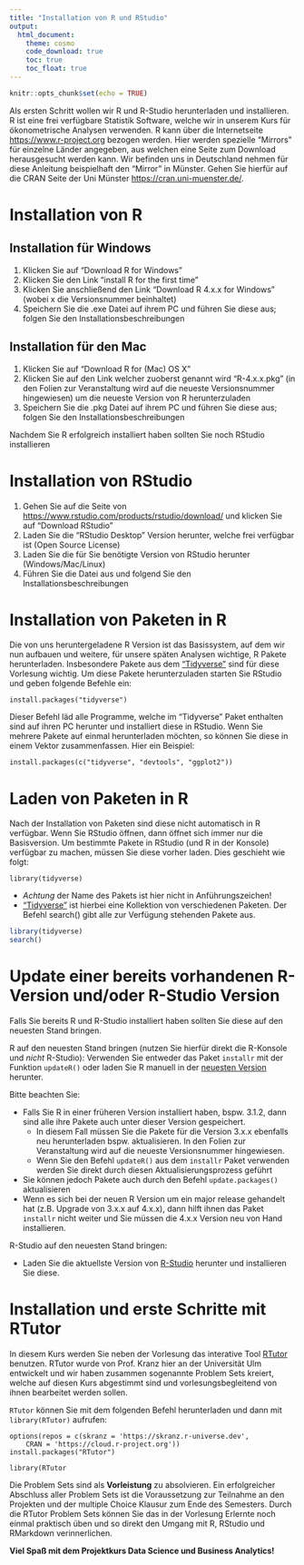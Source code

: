 ```yaml
---
title: "Installation von R und RStudio"
output: 
  html_document:
    theme: cosmo
    code_download: true
    toc: true
    toc_float: true
---
```


```r
knitr::opts_chunk$set(echo = TRUE)
```

Als ersten Schritt wollen wir R und R-Studio herunterladen und installieren.
R ist eine frei verfügbare Statistik Software, welche wir in unserem Kurs für ökonometrische Analysen verwenden. 
R kann über die Internetseite [https://www.r-project.org](https://www.r-project.org) bezogen werden. Hier werden spezielle "Mirrors" für einzelne Länder angegeben, aus welchen eine Seite zum Download herausgesucht werden kann. Wir befinden uns in Deutschland nehmen für diese Anleitung beispielhaft den "Mirror" in Münster. Gehen Sie hierfür auf die CRAN Seite der Uni Münster [https://cran.uni-muenster.de/](https://cran.uni-muenster.de/).

# Installation von R

## Installation für Windows

1. Klicken Sie auf "Download R for Windows"
2. Klicken Sie den Link "install R for the first time"
3. Klicken Sie anschließend den Link "Download R 4.x.x for Windows" (wobei x die Versionsnummer beinhaltet)
4. Speichern Sie die .exe Datei auf ihrem PC und führen Sie diese aus; folgen Sie den Installationsbeschreibungen

## Installation für den Mac

1. Klicken Sie auf "Download R for (Mac) OS X"
2. Klicken Sie auf den Link welcher zuoberst genannt wird "R-4.x.x.pkg" (in den Folien zur Veranstaltung wird auf die neueste Versionsnummer hingewiesen) um die neueste Version von R herunterzuladen
3. Speichern Sie die .pkg Datei auf ihrem PC und führen Sie diese aus; folgen Sie den Installationsbeschreibungen

Nachdem Sie R erfolgreich installiert haben sollten Sie noch RStudio installieren

# Installation von RStudio

1. Gehen Sie auf die Seite von <https://www.rstudio.com/products/rstudio/download/> und klicken Sie auf "Download RStudio"
2. Laden Sie die "RStudio Desktop" Version herunter, welche frei verfügbar ist (Open Source License)
3. Laden Sie die für Sie benötigte Version von RStudio herunter (Windows/Mac/Linux)
4. Führen Sie die Datei aus und folgend Sie den Installationsbeschreibungen

# Installation von Paketen in R

Die von uns heruntergeladene R Version ist das Basissystem, auf dem wir nun aufbauen und weitere, für unsere späten Analysen wichtige, R Pakete herunterladen.
Insbesondere Pakete aus dem ["Tidyverse"](https://www.tidyverse.org/packages/) sind für diese Vorlesung wichtig.
Um diese Pakete herunterzuladen starten Sie RStudio und geben folgende Befehle ein:

```
install.packages("tidyverse")
```

Dieser Befehl läd alle Programme, welche im "Tidyverse" Paket enthalten sind auf ihren PC herunter und installiert diese in RStudio.
Wenn Sie mehrere Pakete auf einmal herunterladen möchten, so können Sie diese in einem Vektor zusammenfassen. 
Hier ein Beispiel:

```
install.packages(c("tidyverse", "devtools", "ggplot2"))
```

# Laden von Paketen in R

Nach der Installation von Paketen sind diese nicht automatisch in R verfügbar. Wenn Sie RStudio öffnen, dann öffnet sich immer nur die Basisversion. Um bestimmte Pakete in RStudio (und R in der Konsole) verfügbar zu machen, müssen Sie diese vorher laden. Dies geschieht wie folgt:
```
library(tidyverse)
```
- *Achtung* der Name des Pakets ist hier nicht in Anführungszeichen!
- ["Tidyverse"](https://www.tidyverse.org/packages/) ist hierbei eine Kollektion von verschiedenen Paketen. Der Befehl search() gibt alle zur Verfügung stehenden Pakete aus.
```r
library(tidyverse)
search()
```

# Update einer bereits vorhandenen R-Version und/oder R-Studio Version

Falls Sie bereits R und R-Studio installiert haben sollten Sie diese auf den neuesten Stand bringen.

R auf den neuesten Stand bringen (nutzen Sie hierfür direkt die R-Konsole und _nicht_ R-Studio):
Verwenden Sie entweder das Paket `installr` mit der Funktion `updateR()` oder laden Sie R manuell in der [neuesten Version](https://cran.r-project.org/) herunter.

Bitte beachten Sie:

- Falls Sie R in einer früheren Version installiert haben, bspw. 3.1.2, dann sind alle ihre Pakete auch unter dieser Version gespeichert. 
    - In diesem Fall müssen Sie die Pakete für die Version 3.x.x ebenfalls neu herunterladen bspw. aktualisieren. In den Folien zur Veranstaltung wird auf die neueste Versionsnummer hingewiesen.
    -  Wenn Sie den Befehl `updateR()` aus dem `installr` Paket verwenden werden Sie direkt durch diesen Aktualisierungsprozess geführt
- Sie können jedoch Pakete auch durch den Befehl `update.packages()` aktualisieren
- Wenn es sich bei der neuen R Version um ein major release gehandelt hat (z.B. Upgrade von 3.x.x auf 4.x.x), dann hilft ihnen das Paket `installr` nicht weiter und Sie müssen die 4.x.x Version neu von Hand installieren.

R-Studio auf den neuesten Stand bringen:

- Laden Sie die aktuellste Version von [R-Studio](https://www.rstudio.com/products/rstudio/download/) herunter und installieren Sie diese.


# Installation und erste Schritte mit RTutor

In diesem Kurs werden Sie neben der Vorlesung das interative Tool [RTutor](https://github.com/skranz/RTutor) benutzen.
RTutor wurde von Prof. Kranz hier an der Universität Ulm entwickelt und wir haben zusammen sogenannte Problem Sets kreiert, welche auf diesen Kurs abgestimmt sind und vorlesungsbegleitend von ihnen bearbeitet werden sollen.

`RTutor` können Sie mit dem folgenden Befehl herunterladen und dann mit `library(RTutor)` aufrufen:

```
options(repos = c(skranz = 'https://skranz.r-universe.dev',
    CRAN = 'https://cloud.r-project.org'))
install.packages("RTutor")

library(RTutor
```

Die Problem Sets sind als **Vorleistung** zu absolvieren. 
Ein erfolgreicher Abschluss aller Problem Sets ist die Voraussetzung zur Teilnahme an den Projekten und der multiple Choice Klausur zum Ende des Semesters. Durch die RTutor Problem Sets können Sie das in der Vorlesung Erlernte noch einmal praktisch üben und so direkt den Umgang mit R, RStudio und RMarkdown verinnerlichen.

**Viel Spaß mit dem Projektkurs Data Science und Business Analytics!**
